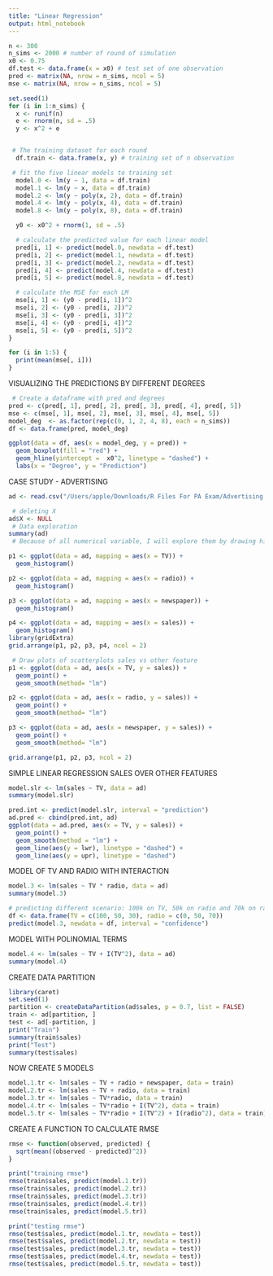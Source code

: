 ```yaml
---
title: "Linear Regression"
output: html_notebook
---
```

```r
n <- 300
n_sims <- 2000 # number of round of simulation
x0 <- 0.75
df.test <- data.frame(x = x0) # test set of one observation
pred <- matrix(NA, nrow = n_sims, ncol = 5)
mse <- matrix(NA, nrow = n_sims, ncol = 5)

set.seed(1)
for (i in 1:n_sims) {
  x <- runif(n)
  e <- rnorm(n, sd = .5)
  y <- x^2 + e


 # The training dataset for each round
  df.train <- data.frame(x, y) # training set of n observation

 # fit the five linear models to training set
  model.0 <- lm(y ~ 1, data = df.train)
  model.1 <- lm(y ~ x, data = df.train)
  model.2 <- lm(y ~ poly(x, 2), data = df.train)
  model.4 <- lm(y ~ poly(x, 4), data = df.train)
  model.8 <- lm(y ~ poly(x, 8), data = df.train)

  y0 <- x0^2 + rnorm(1, sd = .5)

  # calculate the predicted value for each linear model
  pred[i, 1] <- predict(model.0, newdata = df.test)
  pred[i, 2] <- predict(model.1, newdata = df.test)
  pred[i, 3] <- predict(model.2, newdata = df.test)
  pred[i, 4] <- predict(model.4, newdata = df.test)
  pred[i, 5] <- predict(model.8, newdata = df.test)

  # calculate the MSE for each LM
  mse[i, 1] <- (y0 - pred[i, 1])^2
  mse[i, 2] <- (y0 - pred[i, 2])^2
  mse[i, 3] <- (y0 - pred[i, 3])^2
  mse[i, 4] <- (y0 - pred[i, 4])^2
  mse[i, 5] <- (y0 - pred[i, 5])^2
}

for (i in 1:5) {
  print(mean(mse[, i]))
}
```
VISUALIZING THE PREDICTIONS BY DIFFERENT DEGREES
```r
 # Create a dataframe with pred and degrees
pred <- c(pred[, 1], pred[, 2], pred[, 3], pred[, 4], pred[, 5])
mse <- c(mse[, 1], mse[, 2], mse[, 3], mse[, 4], mse[, 5])
model_deg  <- as.factor(rep(c(0, 1, 2, 4, 8), each = n_sims))
df <- data.frame(pred, model_deg)

ggplot(data = df, aes(x = model_deg, y = pred)) +
  geom_boxplot(fill = "red") + 
  geom_hline(yintercept =  x0^2, linetype = "dashed") +
  labs(x = "Degree", y = "Prediction")
```
CASE STUDY - ADVERTISING

```r
ad <- read.csv("/Users/apple/Downloads/R Files For PA Exam/Advertising.csv")
```
```r
 # deleting X
ad$X <- NULL
 # Data exploration
summary(ad)
 # Because of all numerical variable, I will explore them by drawing histogram

p1 <- ggplot(data = ad, mapping = aes(x = TV)) + 
  geom_histogram()

p2 <- ggplot(data = ad, mapping = aes(x = radio)) +
  geom_histogram()

p3 <- ggplot(data = ad, mapping = aes(x = newspaper)) + 
  geom_histogram()

p4 <- ggplot(data = ad, mapping = aes(x = sales)) + 
  geom_histogram()
library(gridExtra)
grid.arrange(p1, p2, p3, p4, ncol = 2)

```
```r
 # Draw plots of scatterplots sales vs other feature
p1 <- ggplot(data = ad, aes(x = TV, y = sales)) + 
  geom_point() +
  geom_smooth(method= "lm")

p2 <- ggplot(data = ad, aes(x = radio, y = sales)) + 
  geom_point() +
  geom_smooth(method= "lm")

p3 <- ggplot(data = ad, aes(x = newspaper, y = sales)) + 
  geom_point() +
  geom_smooth(method= "lm")

grid.arrange(p1, p2, p3, ncol = 2)
```
SIMPLE LINEAR REGRESSION SALES OVER OTHER FEATURES

```r
model.slr <- lm(sales ~ TV, data = ad)
summary(model.slr)
```
```r
pred.int <- predict(model.slr, interval = "prediction")
ad.pred <- cbind(pred.int, ad)
ggplot(data = ad.pred, aes(x = TV, y = sales)) + 
  geom_point() +
  geom_smooth(method = "lm") +
  geom_line(aes(y = lwr), linetype = "dashed") +
  geom_line(aes(y = upr), linetype = "dashed")
```
MODEL OF TV AND RADIO WITH INTERACTION

```r
model.3 <- lm(sales ~ TV * radio, data = ad)
summary(model.3)
```
```r
# predicting different scenario: 100k on TV, 50k on radio and 70k on radio
df <- data.frame(TV = c(100, 50, 30), radio = c(0, 50, 70))
predict(model.3, newdata = df, interval = "confidence")
```
MODEL WITH POLINOMIAL TERMS

```r
model.4 <- lm(sales ~ TV + I(TV^2), data = ad)
summary(model.4)
```
CREATE DATA PARTITION

```r
library(caret)
set.seed(1)
partition <- createDataPartition(ad$sales, p = 0.7, list = FALSE)
train <- ad[partition, ]
test <- ad[-partition, ]
print("Train")
summary(train$sales)
print("Test")
summary(test$sales)
```

NOW CREATE 5 MODELS
```r
model.1.tr <- lm(sales ~ TV + radio + newspaper, data = train)
model.2.tr <- lm(sales ~ TV + radio, data = train)
model.3.tr <- lm(sales ~ TV*radio, data = train)
model.4.tr <- lm(sales ~ TV*radio + I(TV^2), data = train)
model.5.tr <- lm(sales ~ TV*radio + I(TV^2) + I(radio^2), data = train)
```

CREATE A FUNCTION TO CALCULATE RMSE
```r
rmse <- function(observed, predicted) {
  sqrt(mean((observed - predicted)^2))
}

print("training rmse")
rmse(train$sales, predict(model.1.tr))
rmse(train$sales, predict(model.2.tr))
rmse(train$sales, predict(model.3.tr))
rmse(train$sales, predict(model.4.tr))
rmse(train$sales, predict(model.5.tr))

print("testing rmse")
rmse(test$sales, predict(model.1.tr, newdata = test))
rmse(test$sales, predict(model.2.tr, newdata = test))
rmse(test$sales, predict(model.3.tr, newdata = test))
rmse(test$sales, predict(model.4.tr, newdata = test))
rmse(test$sales, predict(model.5.tr, newdata = test))
```

